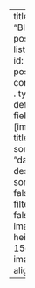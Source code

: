 ---
title: "Blog posts"
listing:
  - id: blog-posts
    contents: .
    type: default
    fields: [image, title]
    sort: "date desc"
    sort-ui: false
    filter-ui: false
    image-height: 15em
    image-align: left

---